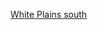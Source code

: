 {{NYCS time 2|2|icon=alltimes|text=all times|time={{{time|}}}}}<noinclude>[[Category:New York City Subway IRT division templates|White Plains south]]</noinclude>